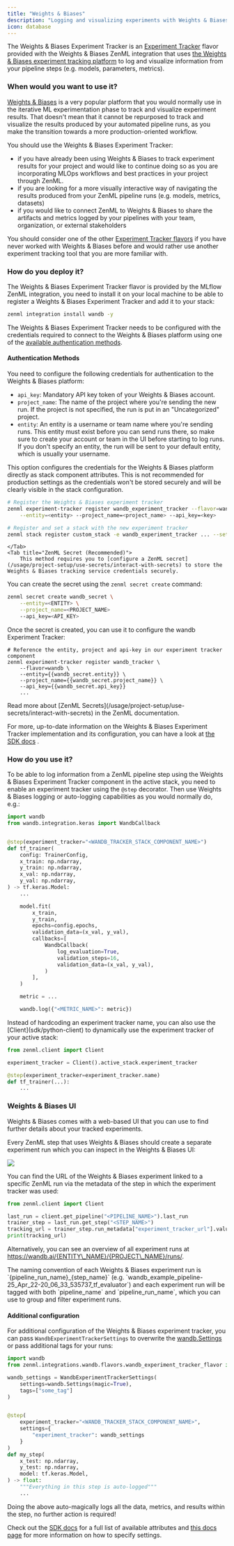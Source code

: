 ```yaml
---
title: "Weights & Biases"
description: "Logging and visualizing experiments with Weights & Biases."
icon: database
---
```


The Weights & Biases Experiment Tracker is an [Experiment Tracker](/stack-components/experiment-trackers) flavor provided with the Weights & Biases ZenML integration that uses [the Weights & Biases experiment tracking platform](https://wandb.ai/site/experiment-tracking) to log and visualize information from your pipeline steps (e.g. models, parameters, metrics).

### When would you want to use it?

[Weights & Biases](https://wandb.ai/site/experiment-tracking) is a very popular platform that you would normally use in the iterative ML experimentation phase to track and visualize experiment results. That doesn't mean that it cannot be repurposed to track and visualize the results produced by your automated pipeline runs, as you make the transition towards a more production-oriented workflow.

You should use the Weights & Biases Experiment Tracker:

* if you have already been using Weights & Biases to track experiment results for your project and would like to continue doing so as you are incorporating MLOps workflows and best practices in your project through ZenML.
* if you are looking for a more visually interactive way of navigating the results produced from your ZenML pipeline runs (e.g. models, metrics, datasets)
* if you would like to connect ZenML to Weights & Biases to share the artifacts and metrics logged by your pipelines with your team, organization, or external stakeholders

You should consider one of the other [Experiment Tracker flavors](/stack-components/experiment-trackers#experiment-tracker-flavors) if you have never worked with Weights & Biases before and would rather use another experiment tracking tool that you are more familiar with.

### How do you deploy it?

The Weights & Biases Experiment Tracker flavor is provided by the MLflow ZenML integration, you need to install it on your local machine to be able to register a Weights & Biases Experiment Tracker and add it to your stack:

```bash
zenml integration install wandb -y
```

The Weights & Biases Experiment Tracker needs to be configured with the credentials required to connect to the Weights & Biases platform using one of the [available authentication methods](/stack-components/experiment-trackers/wandb#authentication-methods).

#### Authentication Methods

You need to configure the following credentials for authentication to the Weights & Biases platform:

* `api_key`: Mandatory API key token of your Weights & Biases account.
* `project_name`: The name of the project where you're sending the new run. If the project is not specified, the run is put in an "Uncategorized" project.
* `entity`: An entity is a username or team name where you're sending runs. This entity must exist before you can send runs there, so make sure to create your account or team in the UI before starting to log runs. If you don't specify an entity, the run will be sent to your default entity, which is usually your username.
<Tabs>
    <Tab title="Basic Authentication">
This option configures the credentials for the Weights & Biases platform directly as stack component attributes.

<Note>
    This is not recommended for production settings as the credentials won't be stored securely and will be clearly visible in the stack configuration.
</Note>


```bash
# Register the Weights & Biases experiment tracker
zenml experiment-tracker register wandb_experiment_tracker --flavor=wandb \
    --entity=<entity> --project_name=<project_name> --api_key=<key>

# Register and set a stack with the new experiment tracker
zenml stack register custom_stack -e wandb_experiment_tracker ... --set
```
    </Tab>
    <Tab title="ZenML Secret (Recommended)">
        This method requires you to [configure a ZenML secret](/usage/project-setup/use-secrets/interact-with-secrets) to store the Weights & Biases tracking service credentials securely.

You can create the secret using the `zenml secret create` command:
```bash
zenml secret create wandb_secret \
    --entity=<ENTITY> \
    --project_name=<PROJECT_NAME>
    --api_key=<API_KEY>
```

Once the secret is created, you can use it to configure the wandb Experiment Tracker:

```shell
# Reference the entity, project and api-key in our experiment tracker component
zenml experiment-tracker register wandb_tracker \
    --flavor=wandb \
    --entity={{wandb_secret.entity}} \
    --project_name={{wandb_secret.project_name}} \
    --api_key={{wandb_secret.api_key}}
    ...
```

<Info>
    Read more about [ZenML Secrets](/usage/project-setup/use-secrets/interact-with-secrets) in the ZenML documentation.
</Info>
    </Tab>
</Tabs>

For more, up-to-date information on the Weights & Biases Experiment Tracker implementation and its configuration, you can have a look at [the SDK docs](https://sdkdocs.zenml.io/latest/integration%5Fcode%5Fdocs/integrations-wandb/#zenml.integrations.wandb.experiment%5Ftrackers.wandb%5Fexperiment%5Ftracker) .

### How do you use it?

To be able to log information from a ZenML pipeline step using the Weights & Biases Experiment Tracker component in the active stack, you need to enable an experiment tracker using the `@step` decorator. Then use Weights & Biases logging or auto-logging capabilities as you would normally do, e.g.:

```py
import wandb
from wandb.integration.keras import WandbCallback


@step(experiment_tracker="<WANDB_TRACKER_STACK_COMPONENT_NAME>")
def tf_trainer(
    config: TrainerConfig,
    x_train: np.ndarray,
    y_train: np.ndarray,
    x_val: np.ndarray,
    y_val: np.ndarray,
) -> tf.keras.Model:
    ...

    model.fit(
        x_train,
        y_train,
        epochs=config.epochs,
        validation_data=(x_val, y_val),
        callbacks=[
            WandbCallback(
                log_evaluation=True,
                validation_steps=16,
                validation_data=(x_val, y_val),
            )
        ],
    )

    metric = ...

    wandb.log({"<METRIC_NAME>": metric})
```

<Info>
Instead of hardcoding an experiment tracker name, you can also use the [Client](sdk/python-client) to dynamically use the experiment tracker of your active stack:

```py
from zenml.client import Client

experiment_tracker = Client().active_stack.experiment_tracker

@step(experiment_tracker=experiment_tracker.name)
def tf_trainer(...):
    ...
```
</Info>

### Weights & Biases UI

Weights & Biases comes with a web-based UI that you can use to find further details about your tracked experiments.

Every ZenML step that uses Weights & Biases should create a separate experiment run which you can inspect in the Weights & Biases UI:

<Frame caption="WandB UI">
  <img src="/_assets/stack-components/stack-components-27.avif"/>
</Frame>

You can find the URL of the Weights & Biases experiment linked to a specific ZenML run via the metadata of the step in which the experiment tracker was used:

```py
from zenml.client import Client

last_run = client.get_pipeline("<PIPELINE_NAME>").last_run
trainer_step = last_run.get_step("<STEP_NAME>")
tracking_url = trainer_step.run_metadata["experiment_tracker_url"].value
print(tracking_url)
```

Alternatively, you can see an overview of all experiment runs at https://wandb.ai/{ENTITY\_NAME}/{PROJECT\_NAME}/runs/.

<Info>
    The naming convention of each Weights & Biases experiment run is `{pipeline_run_name}_{step_name}` (e.g. `wandb_example_pipeline-25_Apr_22-20_06_33_535737_tf_evaluator`) and each experiment run will be tagged with both `pipeline_name` and `pipeline_run_name`, which you can use to group and filter experiment runs.
</Info>

#### Additional configuration

For additional configuration of the Weights & Biases experiment tracker, you can pass `WandbExperimentTrackerSettings` to overwrite the [wandb.Settings](https://github.com/wandb/client/blob/master/wandb/sdk/wandb%5Fsettings.py#L353) or pass additional tags for your runs:

```py
import wandb
from zenml.integrations.wandb.flavors.wandb_experiment_tracker_flavor import WandbExperimentTrackerSettings

wandb_settings = WandbExperimentTrackerSettings(
    settings=wandb.Settings(magic=True),
    tags=["some_tag"]
)


@step(
    experiment_tracker="<WANDB_TRACKER_STACK_COMPONENT_NAME>",
    settings={
        "experiment_tracker": wandb_settings
    }
)
def my_step(
    x_test: np.ndarray,
    y_test: np.ndarray,
    model: tf.keras.Model,
) -> float:
    """Everything in this step is auto-logged"""
    ...
```

Doing the above auto-magically logs all the data, metrics, and results within the step, no further action is required!

Check out the [SDK docs](https://sdkdocs.zenml.io/latest/integration%5Fcode%5Fdocs/integrations-wandb/#zenml.integrations.wandb.flavors.wandb%5Fexperiment%5Ftracker%5Fflavor.WandbExperimentTrackerSettings) for a full list of available attributes and [this docs page](/usage/project-setup/use-configuration-files/runtime-configuration) for more information on how to specify settings.
